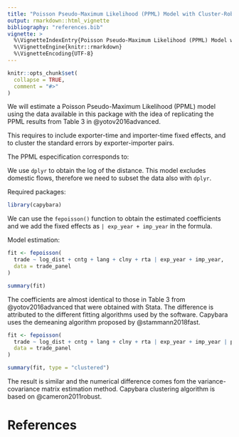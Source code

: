```yaml
---
title: "Poisson Pseudo-Maximum Likelihood (PPML) Model with Cluster-Robust Standard Errors"
output: rmarkdown::html_vignette
bibliography: "references.bib"
vignette: >
  %\VignetteIndexEntry{Poisson Pseudo-Maximum Likelihood (PPML) Model with Cluster-Robust Standard Errors}
  %\VignetteEngine{knitr::rmarkdown}
  %\VignetteEncoding{UTF-8}
---
```


```r
knitr::opts_chunk$set(
  collapse = TRUE,
  comment = "#>"
)
```

We will estimate a Poisson Pseudo-Maximum Likelihood (PPML) model using the
data available in this package with the idea of replicating the PPML results
from Table 3 in @yotov2016advanced.

This requires to include exporter-time and importer-time fixed effects, and to
cluster the standard errors by exporter-importer pairs.

The PPML especification corresponds to:
\begin{align}
X_{ij,t} =& \:\exp\left[\beta_1 \log(DIST)_{i,j} + \beta_2 CNTG_{i,j} +\right.\\
\text{ }& \:\left.\beta_3 LANG_{i,j} + \beta_4 CLNY_{i,j} + \pi_{i,t} + \chi_{i,t}\right] \times \varepsilon_{ij,t}.
\end{align}

We use `dplyr` to obtain the log of the distance. This model excludes
domestic flows, therefore we need to subset the data also with `dplyr`.

Required packages:

```r
library(capybara)
```

We can use the `fepoisson()` function to obtain the estimated coefficients
and we add the fixed effects as `| exp_year + imp_year` in the formula.

Model estimation:

```r
fit <- fepoisson(
  trade ~ log_dist + cntg + lang + clny + rta | exp_year + imp_year,
  data = trade_panel
)

summary(fit)
```

The coefficients are almost identical to those in Table 3 from
@yotov2016advanced that were obtained with Stata. The difference is attributed
to the different fitting algorithms used by the software. Capybara
uses the demeaning algorithm proposed by @stammann2018fast.

```r
fit <- fepoisson(
  trade ~ log_dist + cntg + lang + clny + rta | exp_year + imp_year | pair,
  data = trade_panel
)

summary(fit, type = "clustered")
```

The result is similar and the numerical difference comes fom the 
variance-covariance matrix estimation method. Capybara clustering
algorithm is based on @cameron2011robust.

# References
